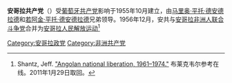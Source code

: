 {{共产党}}
{{Infobox political party
| name = 安哥拉共产党<br>Partido Comunista Angolano
| colorcode = 红色
|leader = [[马里奥·平托·德安德拉德|马里奥·平托·德安德拉德]]<br>[[若阿金·平托·德安德拉德|若阿金·平托·德安德拉德]]
| foundation = 1955年10月
|ideology = [[共产主义|共产主义]]<br>[[马列主义|马列主义]]
| country = 安哥拉
|merged = [[安哥拉人民解放运动|安哥拉人民解放运动]]
|position = [[极左翼|极左翼]]
}}
'''安哥拉共产党'''（{{lang-pt|Partido Comunista Angolano}}）受[[葡萄牙共产党|葡萄牙共产党]]影响于1955年10月建立，由[[马里奥·平托·德安德拉德|马里奥·平托·德安德拉德]]和[[若阿金·平托·德安德拉德|若阿金·平托·德安德拉德]]兄弟领导。1956年12月，安共与[[安哥拉非洲人联合斗争党|安哥拉非洲人联合斗争党]]合并为[[安哥拉人民解放运动|安哥拉人民解放运动]]<ref>Shantz, Jeff. [http://www.blackwellreference.com/public/tocnode?id=g9781405184649_yr2010_chunk_g978140518464989 "Angolan national liberation, 1961–1974."] {{Wayback|url=http://www.blackwellreference.com/public/tocnode?id=g9781405184649_yr2010_chunk_g978140518464989 |date=20200918020202 }} 布莱克韦尔参考在线。2011年1月29日取回。</ref>

{{Angola-stub}}

[[Category:安哥拉政党|Category:安哥拉政党]]
[[Category:非洲共产党|Category:非洲共产党]]